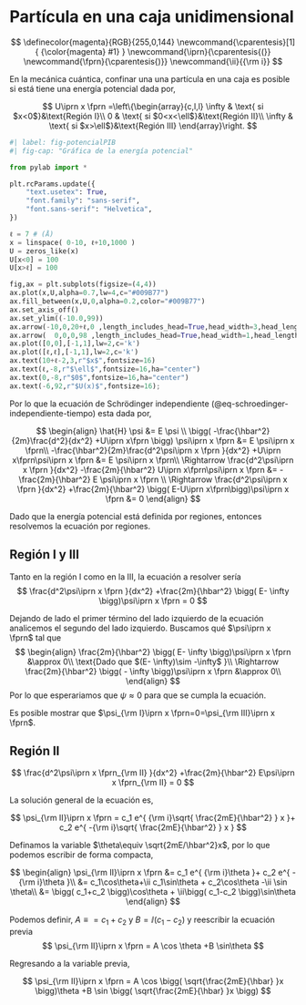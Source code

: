 # Partícula en una caja unidimensional


$$
\definecolor{magenta}{RGB}{255,0,144}
\newcommand{\cparentesis}[1]{ {\color{magenta} #1} }
\newcommand{\iprn}{\cparentesis{(}}
\newcommand{\fprn}{\cparentesis{)}}
\newcommand{\ii}{{\rm i}}
$$

En la mecánica cuántica, confinar una una partícula en una caja es posible si está tiene una energía potencial dada por,

$$
U\iprn x \fprn =\left\{\begin{array}{c,l,l}
\infty & \text{ si $x<0$}&\text{Región I}\\
0 & \text{ si $0<x<\ell$}&\text{Región II}\\
\infty & \text{ si $x>\ell$}&\text{Región III}
\end{array}\right.
$$

```python
#| label: fig-potencialPIB
#| fig-cap: "Gráfica de la energía potencial" 

from pylab import *

plt.rcParams.update({
    "text.usetex": True,
    "font.family": "sans-serif",
    "font.sans-serif": "Helvetica",
})

ℓ = 7 # (Å)
x = linspace( 0-10, ℓ+10,1000 )
U = zeros_like(x)
U[x<0] = 100
U[x>ℓ] = 100

fig,ax = plt.subplots(figsize=(4,4))
ax.plot(x,U,alpha=0.7,lw=4,c="#009B77")
ax.fill_between(x,U,0,alpha=0.2,color="#009B77")
ax.set_axis_off()
ax.set_ylim((-10.0,99))
ax.arrow(-10,0,20+ℓ,0 ,length_includes_head=True,head_width=3,head_length=1,color='k' )
ax.arrow(  0,0,0,98 ,length_includes_head=True,head_width=1,head_length=3,color='k' )
ax.plot([0,0],[-1,1],lw=2,c='k')
ax.plot([ℓ,ℓ],[-1,1],lw=2,c='k')
ax.text(10+ℓ-2,3,r"$x$",fontsize=16)
ax.text(ℓ,-8,r"$\ell$",fontsize=16,ha="center")
ax.text(0,-8,r"$0$",fontsize=16,ha="center")
ax.text(-6,92,r"$U(x)$",fontsize=16);

```


Por lo que la ecuación de Schrödinger independiente (@eq-schroedinger-independiente-tiempo) esta dada por,


$$
\begin{align}
\hat{H} \psi &= E \psi \\
\bigg( -\frac{\hbar^2}{2m}\frac{d^2}{dx^2} +U\iprn x\fprn \bigg) \psi\iprn x \fprn &= E \psi\iprn x \fprn\\
-\frac{\hbar^2}{2m}\frac{d^2\psi\iprn x \fprn }{dx^2} +U\iprn x\fprn\psi\iprn x \fprn &= E \psi\iprn x \fprn\\
\Rightarrow \frac{d^2\psi\iprn x \fprn }{dx^2} -\frac{2m}{\hbar^2} U\iprn x\fprn\psi\iprn x \fprn &= -\frac{2m}{\hbar^2} E \psi\iprn x \fprn \\
\Rightarrow \frac{d^2\psi\iprn x \fprn }{dx^2} +\frac{2m}{\hbar^2} \bigg( E-U\iprn x\fprn\bigg)\psi\iprn x \fprn &= 0
\end{align}
$$


Dado que la energía potencial está definida por regiones, entonces resolvemos la ecuación por regiones.

## Región I y III
Tanto en la región I como en la III, la ecuación a resolver sería 
$$
\frac{d^2\psi\iprn x \fprn }{dx^2} +\frac{2m}{\hbar^2} \bigg( E- \infty \bigg)\psi\iprn x \fprn = 0
$$

Dejando de lado el primer término del lado izquierdo de la ecuación analicemos el segundo del lado izquierdo. Buscamos qué $\psi\iprn x \fprn$ tal que 
$$
\begin{align}
\frac{2m}{\hbar^2} \bigg( E- \infty \bigg)\psi\iprn x \fprn &\approx 0\\
\text{Dado que $(E- \infty)\sim -\infty$ }\\
\Rightarrow \frac{2m}{\hbar^2} \bigg( - \infty \bigg)\psi\iprn x \fprn &\approx 0\\
\end{align}
$$
Por lo que esperariamos que $\psi\approx 0$ para que se cumpla la ecuación. 

Es posible mostrar que $\psi_{\rm I}\iprn x \fprn=0=\psi_{\rm III}\iprn x \fprn$.

## Región II

$$
\frac{d^2\psi\iprn x \fprn_{\rm II} }{dx^2} +\frac{2m}{\hbar^2} E\psi\iprn x \fprn_{\rm II} = 0
$$

La solución general de la ecuación es,

$$
\psi_{\rm II}\iprn x \fprn = c_1 e^{ {\rm i}\sqrt{ \frac{2mE}{\hbar^2} } x }+ c_2 e^{ -{\rm i}\sqrt{ \frac{2mE}{\hbar^2} } x }
$$

Definamos la variable $\theta\equiv \sqrt{2mE/\hbar^2}x$, por lo que podemos escribir de forma compacta,

$$
\begin{align}
\psi_{\rm II}\iprn x \fprn &= c_1 e^{ {\rm i}\theta }+ c_2 e^{ -{\rm i}\theta }\\
&= c_1\cos\theta+\ii c_1\sin\theta + c_2\cos\theta -\ii \sin \theta\\
&= \bigg( c_1+c_2 \bigg)\cos\theta + \ii\bigg( c_1-c_2 \bigg)\sin\theta
\end{align}
$$

Podemos definir, $A\equiv = c_1+c_2$ y $B=\ii(c_1-c_2)$ y reescribir la ecuación previa
$$
\psi_{\rm II}\iprn x \fprn = A \cos \theta +B \sin\theta
$$

Regresando a la variable previa,

$$
\psi_{\rm II}\iprn x \fprn = A \cos \bigg( \sqrt{\frac{2mE}{\hbar} }x \bigg)\theta +B \sin \bigg( \sqrt{\frac{2mE}{\hbar} }x \bigg)
$$


